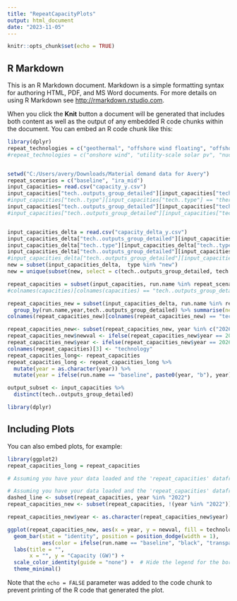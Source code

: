 ```yaml
---
title: "RepeatCapacityPlots"
output: html_document
date: "2023-11-05"
---
```


```r
knitr::opts_chunk$set(echo = TRUE)
```

## R Markdown

This is an R Markdown document. Markdown is a simple formatting syntax for authoring HTML, PDF, and MS Word documents. For more details on using R Markdown see <http://rmarkdown.rstudio.com>.

When you click the **Knit** button a document will be generated that includes both content as well as the output of any embedded R code chunks within the document. You can embed an R code chunk like this:

```r
library(dplyr)
repeat_technologies = c("geothermal", "offshore wind floating", "offshore wind fixed", "nuclear")
#repeat_technologies = c("onshore wind", "utility-scale solar pv", "nuclear", "geothermal","offshore wind floating", "offshore wind fixed" )


setwd("C:/Users/avery/Downloads/Material demand data for Avery")
repeat_scenarios = c("baseline", "ira_mid")
input_capacities= read.csv("capacity_y.csv")
input_capacities["tech..outputs_group_detailed"][input_capacities["tech..outputs_group_detailed"] == "offshore wind"] <- "offshore wind fixed"
#input_capacities["tech..type"][input_capacities["tech..type"] == "thermal"] <- "new"#this allows nuclear to work; I'm not sure if I can do this
input_capacities["tech..outputs_group_detailed"][input_capacities["tech..outputs_group_detailed"] == "new nuclear"] <- "nuclear"
#input_capacities["tech..outputs_group_detailed"][input_capacities["tech..outputs_group_aggregate"] == "gas power"] <- "gas power" #renamed basically everything to gas power


input_capacities_delta = read.csv("capacity_delta_y.csv")
input_capacities_delta["tech..outputs_group_detailed"][input_capacities_delta["tech..outputs_group_detailed"] == "offshore wind"] <- "offshore wind fixed"
input_capacities_delta["tech..type"][input_capacities_delta["tech..type"] == "new nuclear"] <- "new"
input_capacities_delta["tech..outputs_group_detailed"][input_capacities_delta["tech..outputs_group_detailed"] == "new nuclear"] <- "nuclear"
#input_capacities_delta["tech..outputs_group_detailed"][input_capacities_delta["tech..outputs_group_aggregate"] == "gas power"] <- "gas power" #renamed basically everything to gas power
new = subset(input_capacities_delta,  type %in% "new")
new = unique(subset(new, select = c(tech..outputs_group_detailed, tech..outputs_group_aggregate)))

repeat_capacities = subset(input_capacities, run.name %in% repeat_scenarios & tech..outputs_group_detailed %in% repeat_technologies) %>% group_by(run.name,year,tech..outputs_group_detailed) %>% summarise(newval = sum(value))
#colnames(capacities)[colnames(capacities) == "tech..outputs_group_detailed"] ="technology"

repeat_capacities_new = subset(input_capacities_delta, run.name %in% repeat_scenarios & type == "new" & tech..outputs_group_detailed %in% repeat_technologies) %>%
  group_by(run.name,year,tech..outputs_group_detailed) %>% summarise(newval = sum(value))
colnames(repeat_capacities_new)[colnames(repeat_capacities_new) == "tech..outputs_group_detailed"] ="technology"

repeat_capacities_new<- subset(repeat_capacities_new, year %in% c("2026","2030","2035"))
repeat_capacities_new$newval <- ifelse(repeat_capacities_new$year == 2026, repeat_capacities_new$newval / 2, repeat_capacities_new$newval)
repeat_capacities_new$year <- ifelse(repeat_capacities_new$year == 2026, 2025, repeat_capacities_new$year)
colnames(repeat_capacities)[3] <- "technology"
repeat_capacities_long<- repeat_capacities
repeat_capacities_long <- repeat_capacities_long %>%
  mutate(year = as.character(year)) %>%
  mutate(year = ifelse(run.name == "baseline", paste0(year, "b"), year))

output_subset <- input_capacities %>%
  distinct(tech..outputs_group_detailed)

```
```r
library(dplyr)

```

## Including Plots

You can also embed plots, for example:

```r
library(ggplot2)
repeat_capacities_long = repeat_capacities


```
```r
# Assuming you have your data loaded and the 'repeat_capacities' dataframe already defined

# Assuming you have your data loaded and the 'repeat_capacities' dataframe already defined
dashed_line <- subset(repeat_capacities, year %in% "2022")
repeat_capacities_new <- subset(repeat_capacities, !(year %in% "2022"))

repeat_capacities_new$year <- as.character(repeat_capacities_new$year)

ggplot(repeat_capacities_new, aes(x = year, y = newval, fill = technology, group = run.name)) +
  geom_bar(stat = "identity", position = position_dodge(width = 1), 
           aes(color = ifelse(run.name == "baseline", "black", "transparent"))) +
  labs(title = "",
       x = "", y = "Capacity (GW)") +
  scale_color_identity(guide = "none") +  # Hide the legend for the border color
  theme_minimal()

```

Note that the `echo = FALSE` parameter was added to the code chunk to prevent printing of the R code that generated the plot.

